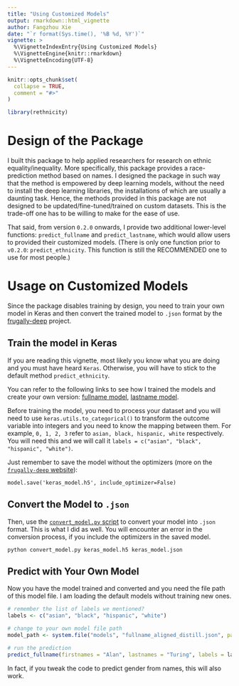 ```yaml
---
title: "Using Customized Models"
output: rmarkdown::html_vignette
author: Fangzhou Xie
date: "`r format(Sys.time(), '%B %d, %Y')`"
vignette: >
  %\VignetteIndexEntry{Using Customized Models}
  %\VignetteEngine{knitr::rmarkdown}
  %\VignetteEncoding{UTF-8}
---
```


```r
knitr::opts_chunk$set(
  collapse = TRUE,
  comment = "#>"
)
```

```r
library(rethnicity)
```

# Design of the Package

I built this package to help applied researchers for research on ethnic equality/inequality.
More specifically, this package provides a race-prediction method based on names.
I designed the package in such way that the method is empowered by deep learning models, without the need
to install the deep learning libraries, the installations of which are usually a daunting task.
Hence, the methods provided in this package are not designed to be updated/fine-tuned/trained on custom datasets.
This is the trade-off one has to be willing to make for the ease of use.

That said, from version `0.2.0` onwards, I provide two additional lower-level functions: `predict_fullname` and
`predict_lastname`, which would allow users to provided their customized models. 
(There is only one function prior to `v0.2.0`: `predict_ethnicity`. This function is still the RECOMMENDED one to use for most people.)


# Usage on Customized Models

Since the package disables training by design, you need to train your own model in Keras and then convert the trained model 
to `.json` format by the [frugally-deep](https://github.com/Dobiasd/frugally-deep) project.

## Train the model in Keras

If you are reading this vignette, most likely you know what you are doing and you must have heard `Keras`.
Otherwise, you will have to stick to the default method `predict_ethnicity`.

You can refer to the following links to see how I trained the models and create your own version:
[fullname model](https://github.com/fangzhou-xie/rethnicity/blob/main/data-raw/rethnicity_singlechar_distill_fullname_aligned.ipynb),
[lastname model](https://github.com/fangzhou-xie/rethnicity/blob/main/data-raw/rethnicity_singlechar_distill_lastname.ipynb).

Before training the model, you need to process your dataset and you will need to use `keras.utils.to_categorical()` to
transform the outcome variable into integers and you need to know the mapping between them.
For example, `0, 1, 2, 3` refer to `asian, black, hispanic, white` respectively.
You will need this and we will call it `labels = c("asian", "black", "hispanic", "white")`.

Just remember to save the model without the optimizers (more on the [`frugally-deep` website](https://github.com/Dobiasd/frugally-deep)):

```
model.save('keras_model.h5', include_optimizer=False)
```

## Convert the Model to `.json`

Then, use the [`convert_model.py` script](https://github.com/Dobiasd/frugally-deep/tree/master/keras_export) to convert your model into `.json` format.
This is what I did as well.
You will encounter an error in the conversion process, if you include the optimizers in the saved model.

```
python convert_model.py keras_model.h5 keras_model.json
```

## Predict with Your Own Model

Now you have the model trained and converted and you need the file path of this model file.
I am loading the default models without training new ones.

```r
# remember the list of labels we mentioned?
labels <- c("asian", "black", "hispanic", "white")

# change to your own model file path
model_path <- system.file("models", "fullname_aligned_distill.json", package = "rethnicity", mustWork = TRUE)

# run the prediction
predict_fullname(firstnames = "Alan", lastnames = "Turing", labels = labels, model_path = model_path)
```


In fact, if you tweak the code to predict gender from names, this will also work.
